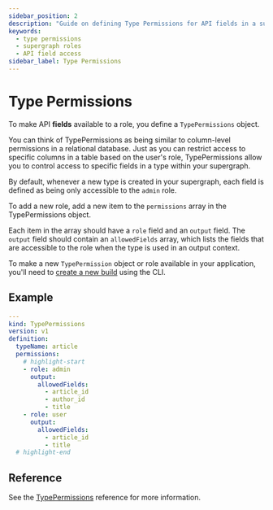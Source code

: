 ```yaml
---
sidebar_position: 2
description: "Guide on defining Type Permissions for API fields in a supergraph."
keywords:
  - type permissions
  - supergraph roles
  - API field access
sidebar_label: Type Permissions
---
```


# Type Permissions

To make API **fields** available to a role, you define a `TypePermissions` object.

You can think of TypePermissions as being similar to column-level permissions in a relational database. Just as you can
restrict access to specific columns in a table based on the user's role, TypePermissions allow you to control access to
specific fields in a type within your supergraph.

By default, whenever a new type is created in your supergraph, each field is defined as being only accessible to the
`admin` role.

To add a new role, add a new item to the `permissions` array in the TypePermissions object.

Each item in the array should have a `role` field and an `output` field. The `output` field should contain an
`allowedFields` array, which lists the fields that are accessible to the role when the type is used in an output
context.

To make a new `TypePermission` object or role available in your application, you'll need to
[create a new build](/reference/cli/commands/ddn_supergraph_build_local.mdx) using the CLI.

## Example

```yaml title="Allow admin to access all fields in the article type, disallow user from accessing the author_id field."
---
kind: TypePermissions
version: v1
definition:
  typeName: article
  permissions:
    # highlight-start
    - role: admin
      output:
        allowedFields:
          - article_id
          - author_id
          - title
    - role: user
      output:
        allowedFields:
          - article_id
          - title
  # highlight-end
```

## Reference

See the [TypePermissions](/reference/metadata-reference/permissions.mdx) reference for more information.

